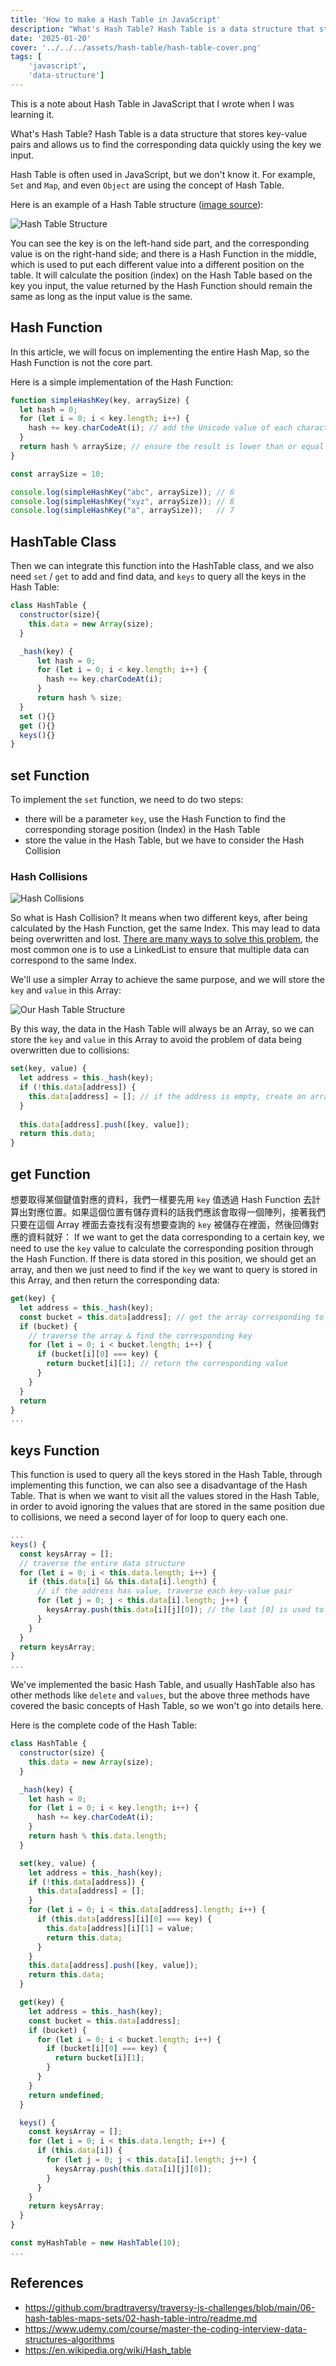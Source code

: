 ```yaml
---
title: 'How to make a Hash Table in JavaScript'
description: "What's Hash Table? Hash Table is a data structure that stores key-value pairs and allows us to find the corresponding data quickly using the key we input."
date: '2025-01-20'
cover: '../../../assets/hash-table/hash-table-cover.png'
tags: [
	'javascript',
	'data-structure']
---
```


This is a note about Hash Table in JavaScript that I wrote when I was learning it.

What's Hash Table? Hash Table is a data structure that stores key-value pairs and allows us to find the corresponding data quickly using the key we input.

Hash Table is often used in JavaScript, but we don't know it. 
For example, `Set` and `Map`, and even `Object` are using the concept of Hash Table.

Here is an example of a Hash Table structure ([image source](https://github.com/bradtraversy/traversy-js-challenges/blob/main/assets/images/hash-table.png)):

![Hash Table Structure](https://github.com/bradtraversy/traversy-js-challenges/blob/main/assets/images/hash-table.png?raw=true)

You can see the key is on the left-hand side part, and the corresponding value is on the right-hand side;
and there is a Hash Function in the middle, which is used to put each different value into a different position on the table.
It will calculate the position (index) on the Hash Table based on the key you input, the value returned by the Hash Function should remain the same as long as the input value is the same.

##  Hash Function

In this article, we will focus on implementing the entire Hash Map, so the Hash Function is not the core part.

Here is a simple implementation of the Hash Function:
```js
function simpleHashKey(key, arraySize) {
  let hash = 0;
  for (let i = 0; i < key.length; i++) {
    hash += key.charCodeAt(i); // add the Unicode value of each character
  }
  return hash % arraySize; // ensure the result is lower than or equal to the array size
}

const arraySize = 10;

console.log(simpleHashKey("abc", arraySize)); // 6
console.log(simpleHashKey("xyz", arraySize)); // 8
console.log(simpleHashKey("a", arraySize));   // 7

```

## HashTable Class 
Then we can integrate this function into the HashTable class, and we also need `set` / `get` to add and find data, and `keys` to query all the keys in the Hash Table:
```js
class HashTable {
  constructor(size){
    this.data = new Array(size);
  }

  _hash(key) {
	  let hash = 0;
	  for (let i = 0; i < key.length; i++) {
	    hash += key.charCodeAt(i); 
	  }
	  return hash % size;
  }
  set (){}
  get (){}
  keys(){}
}
```

## set Function 
To implement the `set` function, we need to do two steps:
- there will be a parameter `key`, use the Hash Function to find the corresponding storage position (Index) in the Hash Table
- store the value in the Hash Table, but we have to consider the Hash Collision

 
### Hash Collisions
![Hash Collisions](../../../assets/hash-table/hash-collision.gif)

So what is Hash Collision? It means when two different keys, after being calculated by the Hash Function, get the same Index.
This may lead to data being overwritten and lost. [There are many ways to solve this problem](https://en.wikipedia.org/wiki/Hash_table#Separate_chaining), the most common one is to use a LinkedList to ensure that multiple data can correspond to the same Index.

We'll use a simpler Array to achieve the same purpose, and we will store the `key` and `value` in this Array:

![Our Hash Table Structure](../../../assets/hash-table/save-data-in-hash-table.png)
 
 By this way, the data in the Hash Table will always be an Array, so we can store the `key` and `value` in this Array to avoid the problem of data being overwritten due to collisions:
 
```js
set(key, value) {
  let address = this._hash(key); 
  if (!this.data[address]) {
    this.data[address] = []; // if the address is empty, create an array
  }
  
  this.data[address].push([key, value]);
  return this.data; 
}
```


## get Function 
 想要取得某個鍵值對應的資料，我們一樣要先用 `key` 值透過 Hash Function 去計算出對應位置。如果這個位置有儲存資料的話我們應該會取得一個陣列，接著我們只要在這個 Array 裡面去查找有沒有想要查詢的 `key` 被儲存在裡面，然後回傳對應的資料就好：
If we want to get the data corresponding to a certain key, we need to use the `key` value to calculate the corresponding position through the Hash Function. 
If there is data stored in this position, we should get an array, and then we just need to find if the `key` we want to query is stored in this Array, and then return the corresponding data:
```js
get(key) {
  let address = this._hash(key); 
  const bucket = this.data[address]; // get the array corresponding to the address
  if (bucket) {
    // traverse the array & find the corresponding key
    for (let i = 0; i < bucket.length; i++) {
      if (bucket[i][0] === key) {
        return bucket[i][1]; // return the corresponding value
      }
    }
  }
  return 
}
...

```


## keys Function

This function is used to query all the keys stored in the Hash Table, through implementing this function, we can also see a disadvantage of the Hash Table.
That is when we want to visit all the values stored in the Hash Table, in order to avoid ignoring the values that are stored in the same position due to collisions, we need a second layer of for loop to query each one.


```js
...
keys() {
  const keysArray = [];
  // traverse the entire data structure
  for (let i = 0; i < this.data.length; i++) {
    if (this.data[i] && this.data[i].length) {
      // if the address has value, traverse each key-value pair
      for (let j = 0; j < this.data[i].length; j++) {
        keysArray.push(this.data[i][j][0]); // the last [0] is used to get the key
      }
    }
  }
  return keysArray; 
}
...
```

We've implemented the basic Hash Table, and usually HashTable also has other methods like `delete` and `values`, but the above three methods have covered the basic concepts of Hash Table, so we won't go into details here.

Here is the complete code of the Hash Table:

```js
class HashTable {
  constructor(size) {
    this.data = new Array(size);
  }

  _hash(key) {
    let hash = 0;
    for (let i = 0; i < key.length; i++) {
      hash += key.charCodeAt(i);
    }
    return hash % this.data.length;
  }

  set(key, value) {
    let address = this._hash(key);
    if (!this.data[address]) {
      this.data[address] = [];
    }
    for (let i = 0; i < this.data[address].length; i++) {
      if (this.data[address][i][0] === key) {
        this.data[address][i][1] = value;
        return this.data;
      }
    }
    this.data[address].push([key, value]);
    return this.data;
  }

  get(key) {
    let address = this._hash(key);
    const bucket = this.data[address];
    if (bucket) {
      for (let i = 0; i < bucket.length; i++) {
        if (bucket[i][0] === key) {
          return bucket[i][1];
        }
      }
    }
    return undefined;
  }

  keys() {
    const keysArray = [];
    for (let i = 0; i < this.data.length; i++) {
      if (this.data[i]) {
        for (let j = 0; j < this.data[i].length; j++) {
          keysArray.push(this.data[i][j][0]);
        }
      }
    }
    return keysArray;
  }
}

const myHashTable = new HashTable(10);
...
```

## References
 - https://github.com/bradtraversy/traversy-js-challenges/blob/main/06-hash-tables-maps-sets/02-hash-table-intro/readme.md
 - https://www.udemy.com/course/master-the-coding-interview-data-structures-algorithms
 - https://en.wikipedia.org/wiki/Hash_table
